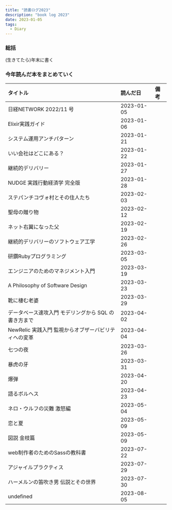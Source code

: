 ```yaml
---
title: "読書ログ2023"
description: "book log 2023"
date: 2023-01-05
tags:
  - Diary
---
```


### 総括

(生きてたら)年末に書く

### 今年読んだ本をまとめていく

|タイトル|読んだ日|備考|
| :-- | :-- | :-- |
|日経NETWORK 2022/11 号|2023-01-05| |
|Elixir実践ガイド|2023-01-06| |
|システム運用アンチパターン|2023-01-21| |
|いい会社はどこにある？|2023-01-22| |
|継続的デリバリー|2023-01-27| |
|NUDGE 実践行動経済学 完全版|2023-01-28| |
|ステパンチコヴォ村とその住人たち|2023-02-03| |
|聖母の贈り物|2023-02-12| |
|ネット右翼になった父|2023-02-19| |
|継続的デリバリーのソフトウェア工学|2023-02-26| |
|研鑽Rubyプログラミング|2023-03-05| |
|エンジニアのためのマネジメント入門|2023-03-19| |
|A Philosophy of Software Design|2023-03-23| |
|靴に棲む老婆|2023-03-29| |
|データベース速攻入門 モデリングから SQL の書き方まで|2023-04-02| |
|NewRelic 実践入門 監視からオブザーバビリティへの変革|2023-04-04| |
|七つの夜|2023-03-26| |
|暴虎の牙|2023-03-31| |
|爆弾|2023-04-20| |
|語るボルヘス|2023-04-23| |
|ネロ・ウルフの災難 激怒編|2023-05-04| |
|恋と夏|2023-05-09| |
|図説 金枝篇|2023-05-09| |
|web制作者のためのSassの教科書|2023-07-22| |
|アジャイルプラクティス|2023-07-29| |
|ハーメルンの笛吹き男 伝説とその世界|2023-07-30| |
|undefined|2023-08-05| |